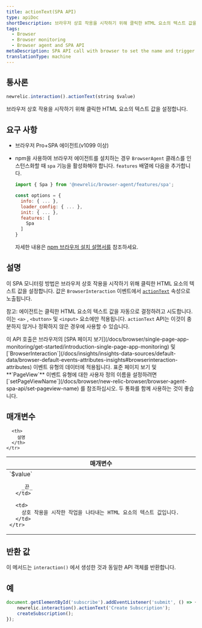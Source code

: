 ```yaml
---
title: actionText(SPA API)
type: apiDoc
shortDescription: 브라우저 상호 작용을 시작하기 위해 클릭한 HTML 요소의 텍스트 값을 설정합니다.
tags:
  - Browser
  - Browser monitoring
  - Browser agent and SPA API
metaDescription: SPA API call with browser to set the name and trigger of a browser interaction that is not a route change or URL change.
translationType: machine
---
```


## 통사론

```js
newrelic.interaction().actionText(string $value)
```

브라우저 상호 작용을 시작하기 위해 클릭한 HTML 요소의 텍스트 값을 설정합니다.

## 요구 사항

* 브라우저 Pro+SPA 에이전트(v1099 이상)

* npm을 사용하여 브라우저 에이전트를 설치하는 경우 `BrowserAgent` 클래스를 인스턴스화할 때 `spa` 기능을 활성화해야 합니다. `features` 배열에 다음을 추가합니다.

  ```js
  import { Spa } from '@newrelic/browser-agent/features/spa';

  const options = {
    info: { ... },
    loader_config: { ... },
    init: { ... },
    features: [
      Spa
    ]
  }
  ```

  자세한 내용은 [npm 브라우저 설치 설명서를](https://www.npmjs.com/package/@newrelic/browser-agent#new-relic-browser-agent) 참조하세요.

## 설명

이 SPA 모니터링 방법은 브라우저 상호 작용을 시작하기 위해 클릭한 HTML 요소의 텍스트 값을 설정합니다. 값은 `BrowserInteraction` 이벤트에서 [`actionText`](/docs/insights/explore-data/attributes/browser-default-attributes-insights#interaction-actionText) 속성으로 노출됩니다.

참고: 에이전트는 클릭한 HTML 요소의 텍스트 값을 자동으로 결정하려고 시도합니다. 이는 `<a>` , `<button>` 및 `<input>` 요소에만 적용됩니다. `actionText` API는 이것이 충분하지 않거나 정확하지 않은 경우에 사용할 수 있습니다.

<Callout variant="tip">
  이 API 호출은 브라우저의 [SPA 페이지 보기](/docs/browser/single-page-app-monitoring/get-started/introduction-single-page-app-monitoring) 및 [`BrowserInteraction`](/docs/insights/insights-data-sources/default-data/browser-default-events-attributes-insights#browserinteraction-attributes) 이벤트 유형의 데이터에 적용됩니다. 표준 페이지 보기 및 **`PageView`** 이벤트 유형에 대한 사용자 정의 이름을 설정하려면 [`setPageViewName`](/docs/browser/new-relic-browser/browser-agent-spa-api/set-pageview-name) 를 참조하십시오. 두 통화를 함께 사용하는 것이 좋습니다.
</Callout>

## 매개변수

<table>
  <thead>
    <tr>
      <th width="25%">
        매개변수
      </th>

      <th>
        설명
      </th>
    </tr>
  </thead>

  <tbody>
    <tr>
      <td>
        `$value`

        _끈_
      </td>

      <td>
        상호 작용을 시작한 작업을 나타내는 HTML 요소의 텍스트 값입니다.
      </td>
    </tr>
  </tbody>
</table>

## 반환 값

이 메서드는 `interaction()` 에서 생성한 것과 동일한 API 객체를 반환합니다.

## 예

```js
document.getElementById('subscribe').addEventListener('submit', () => {
    newrelic.interaction().actionText('Create Subscription');
    createSubscription();
});
```